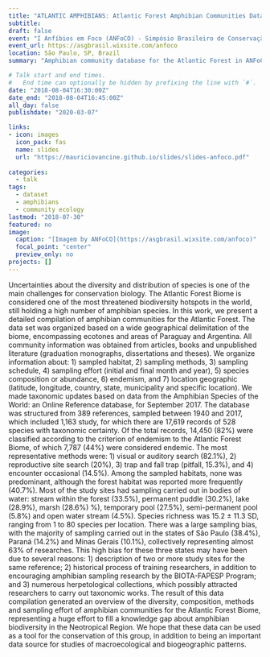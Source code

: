 ```yaml
---
title: "ATLANTIC AMPHIBIANS: Atlantic Forest Amphibian Communities Dataset"
subtitle: 
draft: false
event: "I Anfíbios em Foco (ANFoCO) - Simpósio Brasileiro de Conservação de Anfíbios"
event_url: https://asgbrasil.wixsite.com/anfoco
location: São Paulo, SP, Brazil
summary: "Amphibian community database for the Atlantic Forest in ANFoCO"

# Talk start and end times.
#   End time can optionally be hidden by prefixing the line with `#`.
date: "2018-08-04T16:30:00Z"
date_end: "2018-08-04T16:45:00Z"
all_day: false
publishdate: "2020-03-07"

links:
- icon: images
  icon_pack: fas
  name: slides
  url: "https://mauriciovancine.github.io/slides/slides-anfoco.pdf"
  
categories:
  - talk
tags:
  - dataset
  - amphibians
  - community ecology
lastmod: "2018-07-30"
featured: no
image:
  caption: "[Imagem by ANFoCO](https://asgbrasil.wixsite.com/anfoco)"
  focal_point: "center"
  preview_only: no
projects: []
---
```


Uncertainties about the diversity and distribution of species is one of the main challenges for conservation biology. The Atlantic Forest Biome is considered one of the most threatened biodiversity hotspots in the world, still holding a high number of amphibian species. In this work, we present a detailed compilation of amphibian communities for the Atlantic Forest. The data set was organized based on a wide geographical delimitation of the biome, encompassing ecotones and areas of Paraguay and Argentina. All community information was obtained from articles, books and unpublished literature (graduation monographs, dissertations and theses). We organize information about: 1) sampled habitat, 2) sampling methods, 3) sampling schedule, 4) sampling effort (initial and final month and year), 5) species composition or abundance, 6) endemism, and 7) location geographic (latitude, longitude, country, state, municipality and specific location). We made taxonomic updates based on data from the Amphibian Species of the World: an Online Reference database, for September 2017. The database was structured from 389 references, sampled between 1940 and 2017, which included 1,163 study, for which there are 17,619 records of 528 species with taxonomic certainty. Of the total records, 14,450 (82%) were classified according to the criterion of endemism to the Atlantic Forest Biome, of which 7,787 (44%) were considered endemic. The most representative methods were: 1) visual or auditory search (82.1%), 2) reproductive site search (20%), 3) trap and fall trap (pitfall, 15.3%), and 4) encounter occasional (14.5%). Among the sampled habitats, none was predominant, although the forest habitat was reported more frequently (40.7%). Most of the study sites had sampling carried out in bodies of water: stream within the forest (33.5%), permanent puddle (30.2%), lake (28.9%), marsh (28.6%) %), temporary pool (27.5%), semi-permanent pool (5.8%) and open water stream (4.5%). Species richness was 15.2 ± 11.3 SD, ranging from 1 to 80 species per location. There was a large sampling bias, with the majority of sampling carried out in the states of São Paulo (38.4%), Paraná (14.2%) and Minas Gerais (10.1%), collectively representing almost 63% of researches. This high bias for these three states may have been due to several reasons: 1) description of two or more study sites for the same reference; 2) historical process of training researchers, in addition to encouraging amphibian sampling research by the BIOTA-FAPESP Program; and 3) numerous herpetological collections, which possibly attracted researchers to carry out taxonomic works. The result of this data compilation generated an overview of the diversity, composition, methods and sampling effort of amphibian communities for the Atlantic Forest Biome, representing a huge effort to fill a knowledge gap about amphibian biodiversity in the Neotropical Region. We hope that these data can be used as a tool for the conservation of this group, in addition to being an important data source for studies of macroecological and biogeographic patterns.